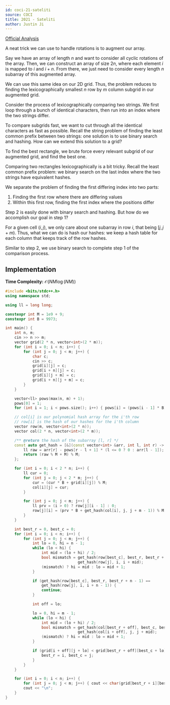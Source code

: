 ```yaml
---
id: coci-21-sateliti
source: COCI
title: 2021 - Sateliti
author: Justin Ji
---
```


[Official Analysis](https://dmoj.ca/problem/coci20c3p3/editorial)

<Spoiler title="Hint 1">

A neat trick we can use to handle rotations is to augment our array.

Say we have an array of length $n$ and want to consider all cyclic rotations
of the array. Then, we can construct an array of size $2n$, where each element
$i$ is mapped to $i$ and $i+n$. From there, we just need to consider every
length $n$ subarray of this augmented array.

We can use this same idea on our 2D grid. Thus, the problem reduces to finding
the lexicographically smallest $n$ row by $m$ column subgrid in our augmented
grid.

</Spoiler>

<Spoiler title="Hint 2">

Consider the process of lexicographically comparing two strings. We first loop
through a bunch of identical characters, then run into an index where the two
strings differ.

To compare subgrids fast, we want to cut through all the identical characters
as fast as possible. Recall the string problem of finding the least
common prefix between two strings: one solution is to use binary search and
hashing. How can we extend this solution to a grid?

</Spoiler>

<Spoiler title="Solution">

To find the best rectangle, we brute force every relevant subgrid of our augmented
grid, and find the best one.

Comparing two rectangles lexicographically is a bit tricky. Recall the
least common prefix problem: we binary search on the last index where the two
strings have equivalent hashes.

We separate the problem of finding the first differing index into two parts:
1. Finding the first row where there are differing values
2. Within this first row, finding the first index where the positions differ

Step 2 is easily done with binary search and hashing. But how do we accomplish
our goal in step 1?

For a given cell $(i, j)$, we only care about one subarray in row $i$, that
being $[j, j + m)$. Thus, what we can do is hash our hashes: we keep
a hash table for each column that keeps track of the row hashes.

Similar to step 2, we use binary search to complete step 1 of the comparison process.

## Implementation

**Time Complexity:** $\mathcal{O}(NM \log(NM))$

<LanguageSection>
<CPPSection>

```cpp
#include <bits/stdc++.h>
using namespace std;

using ll = long long;

constexpr int M = 1e9 + 9;
constexpr int B = 9973;

int main() {
	int n, m;
	cin >> n >> m;
	vector grid(2 * n, vector<int>(2 * m));
	for (int i = 0; i < n; i++) {
		for (int j = 0; j < m; j++) {
			char c;
			cin >> c;
			grid[i][j] = c;
			grid[i + n][j] = c;
			grid[i][j + m] = c;
			grid[i + n][j + m] = c;
		}
	}

	vector<ll> pows(max(n, m) + 1);
	pows[0] = 1;
	for (int i = 1; i < pows.size(); i++) { pows[i] = (pows[i - 1] * B) % M; }

	// col[i] is our polynomial hash array for the i'th row
	// row[i] is the hash of our hashes for the i'th column
	vector row(m, vector<int>(2 * n));
	vector col(2 * n, vector<int>(2 * m));

	/** @return the hash of the subarray [l, r] */
	const auto get_hash = [&](const vector<int> &arr, int l, int r) -> int {
		ll raw = arr[r] - pows[r - l + 1] * (l <= 0 ? 0 : arr[l - 1]);
		return (raw % M + M) % M;
	};

	for (int i = 0; i < 2 * n; i++) {
		ll cur = 0;
		for (int j = 0; j < 2 * m; j++) {
			cur = (cur * B + grid[i][j]) % M;
			col[i][j] = cur;
		}

		for (int j = 0; j < m; j++) {
			ll prv = (i > 0) ? row[j][i - 1] : 0;
			row[j][i] = (prv * B + get_hash(col[i], j, j + m - 1)) % M;
		}
	}

	int best_r = 0, best_c = 0;
	for (int i = 0; i < n; i++) {
		for (int j = 0; j < m; j++) {
			int lo = 0, hi = n - 1;
			while (lo < hi) {
				int mid = (lo + hi) / 2;
				bool mismatch = get_hash(row[best_c], best_r, best_r + mid) !=
				                get_hash(row[j], i, i + mid);
				(mismatch) ? hi = mid : lo = mid + 1;
			}

			if (get_hash(row[best_c], best_r, best_r + n - 1) ==
			    get_hash(row[j], i, i + n - 1)) {
				continue;
			}

			int off = lo;

			lo = 0, hi = m - 1;
			while (lo < hi) {
				int mid = (lo + hi) / 2;
				bool mismatch = get_hash(col[best_r + off], best_c, best_c + mid) !=
				                get_hash(col[i + off], j, j + mid);
				(mismatch) ? hi = mid : lo = mid + 1;
			}

			if (grid[i + off][j + lo] < grid[best_r + off][best_c + lo]) {
				best_r = i, best_c = j;
			}
		}
	}

	for (int i = 0; i < n; i++) {
		for (int j = 0; j < m; j++) { cout << char(grid[best_r + i][best_c + j]); }
		cout << "\n";
	}
}
```

</CPPSection>
</LanguageSection>

</Spoiler>
